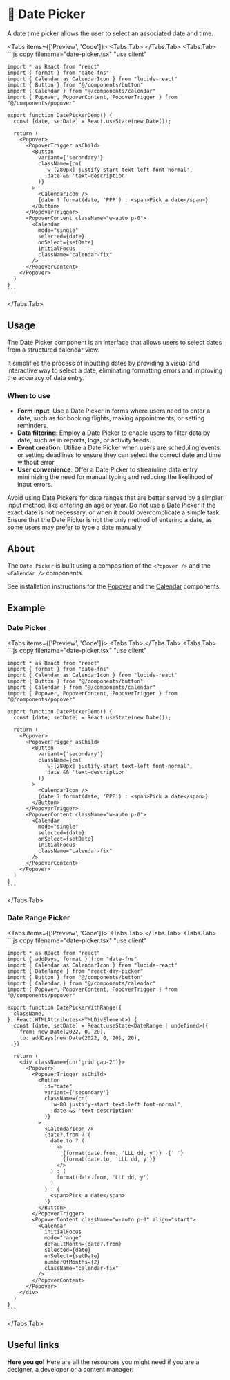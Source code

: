 
# 💠 Date Picker

A date time picker allows the user to select an associated date and time.

<Tabs items={['Preview', 'Code']}>
  <Tabs.Tab>
    <DatePickerPreview />
  </Tabs.Tab>
  <Tabs.Tab>
    ```js copy filename="date-picker.tsx"
    "use client"
 
    import * as React from "react"
    import { format } from "date-fns"
    import { Calendar as CalendarIcon } from "lucide-react"
    import { Button } from "@/components/button"
    import { Calendar } from "@/components/calendar"
    import { Popover, PopoverContent, PopoverTrigger } from "@/components/popover"
    
    export function DatePickerDemo() {
      const [date, setDate] = React.useState(new Date());
    
      return (
        <Popover>
          <PopoverTrigger asChild>
            <Button
              variant={'secondary'}
              className={cn(
                'w-[280px] justify-start text-left font-normal',
                !date && 'text-description'
              )}
            >
              <CalendarIcon />
              {date ? format(date, 'PPP') : <span>Pick a date</span>}
            </Button>
          </PopoverTrigger>
          <PopoverContent className="w-auto p-0">
            <Calendar
              mode="single"
              selected={date}
              onSelect={setDate}
              initialFocus
              className="calendar-fix"
            />
          </PopoverContent>
        </Popover>
      )
    }
    ```
  </Tabs.Tab>
</Tabs>

## Usage

The Date Picker component is an interface that allows users to select dates from a structured calendar view. 

It simplifies the process of inputting dates by providing a visual and interactive way to select a date, eliminating formatting errors and improving the accuracy of data entry.

### When to use
- **Form input**: Use a Date Picker in forms where users need to enter a date, such as for booking flights, making appointments, or setting reminders.
- **Data filtering**: Employ a Date Picker to enable users to filter data by date, such as in reports, logs, or activity feeds.
- **Event creation**: Utilize a Date Picker when users are scheduling events or setting deadlines to ensure they can select the correct date and time without error.
- **User convenience**: Offer a Date Picker to streamline data entry, minimizing the need for manual typing and reducing the likelihood of input errors.

Avoid using Date Pickers for date ranges that are better served by a simpler input method, like entering an age or year. Do not use a Date Picker if the exact date is not necessary, or when it could overcomplicate a simple task. Ensure that the Date Picker is not the only method of entering a date, as some users may prefer to type a date manually.

## About

The `Date Picker` is built using a composition of the `<Popover />` and the `<Calendar />` components.

See installation instructions for the [Popover](/documentation/components/popover) and the [Calendar](/documentation/components/calendar) components.

## Example

### Date Picker
<Tabs items={['Preview', 'Code']}>
  <Tabs.Tab>
    <DatePickerPreview />
  </Tabs.Tab>
  <Tabs.Tab>
    ```js copy filename="date-picker.tsx"
    "use client"
 
    import * as React from "react"
    import { format } from "date-fns"
    import { Calendar as CalendarIcon } from "lucide-react"
    import { Button } from "@/components/button"
    import { Calendar } from "@/components/calendar"
    import { Popover, PopoverContent, PopoverTrigger } from "@/components/popover"
    
    export function DatePickerDemo() {
      const [date, setDate] = React.useState(new Date());
    
      return (
        <Popover>
          <PopoverTrigger asChild>
            <Button
              variant={'secondary'}
              className={cn(
                'w-[280px] justify-start text-left font-normal',
                !date && 'text-description'
              )}
            >
              <CalendarIcon />
              {date ? format(date, 'PPP') : <span>Pick a date</span>}
            </Button>
          </PopoverTrigger>
          <PopoverContent className="w-auto p-0">
            <Calendar
              mode="single"
              selected={date}
              onSelect={setDate}
              initialFocus
              className="calendar-fix"
            />
          </PopoverContent>
        </Popover>
      )
    }
    ```
  </Tabs.Tab>
</Tabs>

### Date Range Picker
<Tabs items={['Preview', 'Code']}>
  <Tabs.Tab>
    <DateRangePicker />
  </Tabs.Tab>
  <Tabs.Tab>
    ```js copy filename="date-picker.tsx"
    "use client"
 
    import * as React from "react"
    import { addDays, format } from "date-fns"
    import { Calendar as CalendarIcon } from "lucide-react"
    import { DateRange } from "react-day-picker"
    import { Button } from "@/components/button"
    import { Calendar } from "@/components/calendar"
    import { Popover, PopoverContent, PopoverTrigger } from "@/components/popover"
    
    export function DatePickerWithRange({
      className,
    }: React.HTMLAttributes<HTMLDivElement>) {
      const [date, setDate] = React.useState<DateRange | undefined>({
        from: new Date(2022, 0, 20),
        to: addDays(new Date(2022, 0, 20), 20),
      })
    
      return (
        <div className={cn('grid gap-2')}>
          <Popover>
            <PopoverTrigger asChild>
              <Button
                id="date"
                variant={'secondary'}
                className={cn(
                  'w-80 justify-start text-left font-normal',
                  !date && 'text-description'
                )}
              >
                <CalendarIcon />
                {date?.from ? (
                  date.to ? (
                    <>
                      {format(date.from, 'LLL dd, y')} -{' '}
                      {format(date.to, 'LLL dd, y')}
                    </>
                  ) : (
                    format(date.from, 'LLL dd, y')
                  )
                ) : (
                  <span>Pick a date</span>
                )}
              </Button>
            </PopoverTrigger>
            <PopoverContent className="w-auto p-0" align="start">
              <Calendar
                initialFocus
                mode="range"
                defaultMonth={date?.from}
                selected={date}
                onSelect={setDate}
                numberOfMonths={2}
                className="calendar-fix"
              />
            </PopoverContent>
          </Popover>
        </div>
      )
    }
    ```
  </Tabs.Tab>
</Tabs>

## Useful links

**Here you go!** Here are all the resources you might need if you are a designer, a developer or a content manager:

<Cards className='mt-8'>
  <Card
    title="🤖 Storybook"
    href="https://www.stories.fusillo.aldente.design/?path=/docs/components-date-picker--documentation"
  />
  <Card
    title="🪄 Figma"
    href="https://www.figma.com/file/acdO58jx9zgGfkKu6htrx2/%F0%9F%8D%9D-Fusillo-Design-System?type=design&node-id=540%3A8862&mode=design&t=WFdj0huEcHgBPdYp-1"
  />
</Cards>  